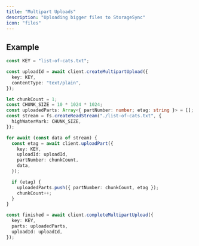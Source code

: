 ```yaml
---
title: "Multipart Uploads"
description: "Uploading bigger files to StorageSync"
icon: "files"
---
```


## Example

```ts index.ts
const KEY = "list-of-cats.txt";

const uploadId = await client.createMultipartUpload({
  key: KEY,
  contentType: "text/plain",
});

let chunkCount = 1;
const CHUNK_SIZE = 10 * 1024 * 1024;
const uploadedParts: Array<{ partNumber: number; etag: string }> = [];
const stream = fs.createReadStream("./list-of-cats.txt", {
  highWaterMark: CHUNK_SIZE,
});

for await (const data of stream) {
  const etag = await client.uploadPart({
    key: KEY,
    uploadId: uploadId,
    partNumber: chunkCount,
    data,
  });

  if (etag) {
    uploadedParts.push({ partNumber: chunkCount, etag });
    chunkCount++;
  }
}

const finished = await client.completeMultipartUpload({
  key: KEY,
  parts: uploadedParts,
  uploadId: uploadId,
});
```
